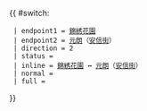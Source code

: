 {{ #switch: {{{format|}}}
  | endpoint1 = [[錦綉花園]]
  | endpoint2 = [[元朗]]（[[安信街]]）
  | direction = 2
  | status =
  | inline = [[錦綉花園]] ↔ [[元朗]]（[[安信街]]）
  | normal =
  | full =
}}